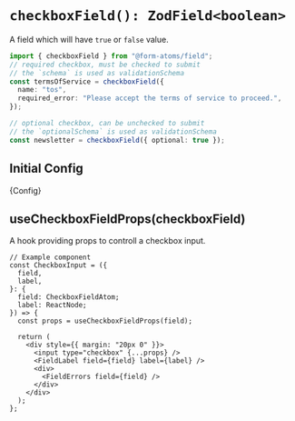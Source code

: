 

<Meta title="fields/checkboxField" of={CheckboxStories} />

# `checkboxField(): ZodField<boolean>`

A field which will have `true` or `false` value.

```ts
import { checkboxField } from "@form-atoms/field";
// required checkbox, must be checked to submit
// the `schema` is used as validationSchema
const termsOfService = checkboxField({
  name: "tos",
  required_error: "Please accept the terms of service to proceed.",
});

// optional checkbox, can be unchecked to submit
// the `optionalSchema` is used as validationSchema
const newsletter = checkboxField({ optional: true });
```

## Initial Config

<Markdown>{Config}</Markdown>

## useCheckboxFieldProps(checkboxField)

A hook providing props to controll a checkbox input.

```tsx
// Example component
const CheckboxInput = ({
  field,
  label,
}: {
  field: CheckboxFieldAtom;
  label: ReactNode;
}) => {
  const props = useCheckboxFieldProps(field);

  return (
    <div style={{ margin: "20px 0" }}>
      <input type="checkbox" {...props} />
      <FieldLabel field={field} label={label} />
      <div>
        <FieldErrors field={field} />
      </div>
    </div>
  );
};
```

<Stories />

